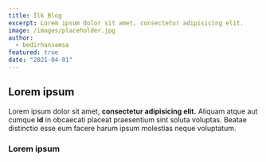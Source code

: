 ```yaml
---
title: İlk Blog
excerpt: Lorem ipsum dolor sit amet, consectetur adipisicing elit.
image: /images/placeholder.jpg
author:
  - bedirhansamsa
featured: true
date: "2021-04-01"
---
```

## Lorem ipsum
Lorem ipsum dolor sit amet, **consectetur adipisicing elit.** Aliquam atque aut cumque **id** in obcaecati placeat praesentium sint soluta voluptas. Beatae distinctio esse eum facere harum ipsum molestias neque voluptatum.

### Lorem ipsum